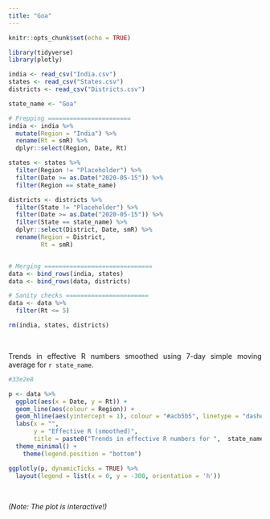 ```yaml
---
title: "Goa"
---
```

<style>
body {
text-align: justify}
</style>

```r
knitr::opts_chunk$set(echo = TRUE)
```

```r
library(tidyverse)
library(plotly)
```

```r
india <- read_csv("India.csv")
states <- read_csv("States.csv")
districts <- read_csv("Districts.csv")

state_name <- "Goa"

# Prepping =======================
india <- india %>% 
  mutate(Region = "India") %>% 
  rename(Rt = smR) %>% 
  dplyr::select(Region, Date, Rt)

states <- states %>% 
  filter(Region != "Placeholder") %>% 
  filter(Date >= as.Date("2020-05-15")) %>% 
  filter(Region == state_name)

districts <- districts %>% 
  filter(State != "Placeholder") %>% 
  filter(Date >= as.Date("2020-05-15")) %>%
  filter(State == state_name) %>% 
  dplyr::select(District, Date, smR) %>% 
  rename(Region = District,
         Rt = smR)


# Merging ==============================
data <- bind_rows(india, states)
data <- bind_rows(data, districts)

# Sanity checks =======================
data <- data %>% 
  filter(Rt <= 5)

rm(india, states, districts)
```



\

Trends in effective R numbers smoothed using 7-day simple moving average for `r state_name`.


```r

#33e2e8

p <- data %>% 
  ggplot(aes(x = Date, y = Rt)) +
  geom_line(aes(colour = Region)) +
  geom_hline(aes(yintercept = 1), colour = "#acb5b5", linetype = "dashed") +
  labs(x = "",
       y = "Effective R (smoothed)",
       title = paste0("Trends in effective R numbers for ",  state_name)) +
  theme_minimal() +
    theme(legend.position = "bottom")

ggplotly(p, dynamicTicks = TRUE) %>% 
  layout(legend = list(x = 0, y = -300, orientation = 'h'))
```

\

*(Note: The plot is interactive!)*